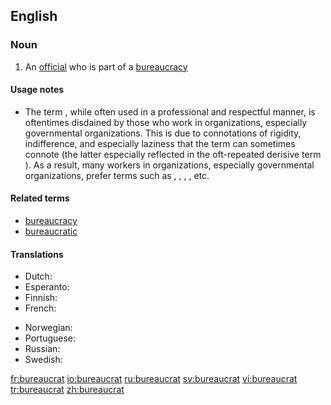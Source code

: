 ==English==

===Noun===
{{en-noun}}

# An [[official]] who is part of a [[bureaucracy]]

====Usage notes====
* {{sense|an official}} The term {{term||bureaucrat}}, while often used in a professional and respectful manner, is oftentimes disdained by those who work in organizations, especially governmental organizations. This is due to connotations of rigidity, indifference, and especially laziness that the term can sometimes connote (the latter especially reflected in the oft-repeated derisive term {{term||[[lazy]] bureaucrat}}). As a result, many workers in organizations, especially governmental organizations, prefer terms such as {{term|manager}}, {{term|public manager}}, {{term|public servant}}, {{term|public official}}, etc.

====Related terms====
* [[bureaucracy]]
* [[bureaucratic]]

====Translations====
{{trans-top|An official in a bureaucracy}}
* Dutch: {{t|nl|bureaucraat}} {{m}}
* Esperanto: {{t|eo|burokrato|xs=Esperanto}}
* Finnish: {{t+|fi|byrokraatti}}
* French: {{t+|fr|fonctionnaire}} {{m|f}}
{{trans-mid}}
* Norwegian: {{t-|no|byråkrat|m}}
* Portuguese: {{t-|pt|burocrata}} {{m|f}}
* Russian: {{t|ru|бюрократ|tr=bjurokrát|sc=Cyrl}} {{m}}
* Swedish: {{t-|sv|byråkrat}} {{c}}
{{trans-bottom}}

[[fr:bureaucrat]]
[[io:bureaucrat]]
[[ru:bureaucrat]]
[[sv:bureaucrat]]
[[vi:bureaucrat]]
[[tr:bureaucrat]]
[[zh:bureaucrat]]